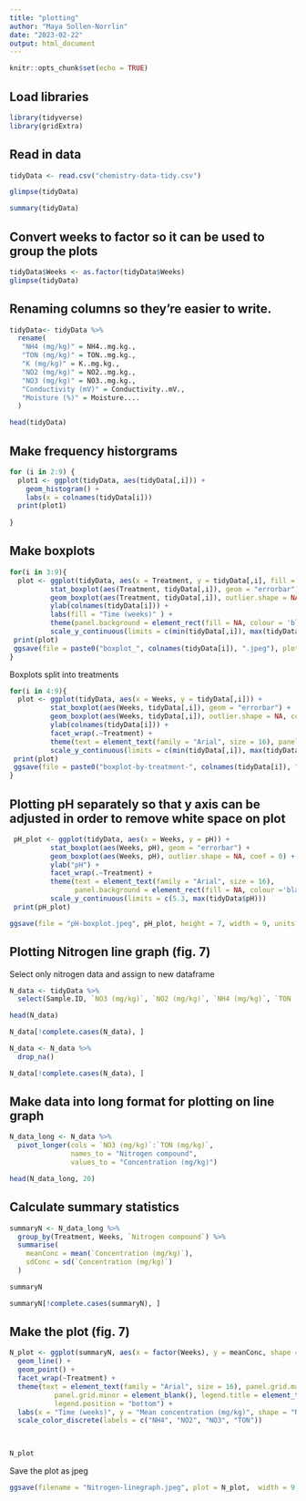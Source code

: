 ```yaml
---
title: "plotting"
author: "Maya Sollen-Norrlin"
date: "2023-02-22"
output: html_document
---
```


```r
knitr::opts_chunk$set(echo = TRUE)
```



## Load libraries
```r
library(tidyverse)
library(gridExtra)

```

## Read in data
```r

tidyData <- read.csv("chemistry-data-tidy.csv")

```

```r
glimpse(tidyData)

```

```r

summary(tidyData)

```

## Convert weeks to factor so it can be used to group the plots
```r
tidyData$Weeks <- as.factor(tidyData$Weeks)
glimpse(tidyData)
```
 
## Renaming columns so they're easier to write.
```r

tidyData<- tidyData %>% 
  rename(
   "NH4 (mg/kg)" = NH4..mg.kg.,
   "TON (mg/kg)" = TON..mg.kg.,
   "K (mg/kg)" = K..mg.kg.,
   "NO2 (mg/kg)" = NO2..mg.kg.,
   "NO3 (mg/kg)" = NO3..mg.kg.,
   "Conductivity (mV)" = Conductivity..mV.,
   "Moisture (%)" = Moisture....
  )

head(tidyData)

```


## Make frequency historgrams
```r

for (i in 2:9) {
  plot1 <- ggplot(tidyData, aes(tidyData[,i])) +
    geom_histogram() +
    labs(x = colnames(tidyData[i]))
  print(plot1)
  
}
```


## Make boxplots
```r

for(i in 3:9){
  plot <- ggplot(tidyData, aes(x = Treatment, y = tidyData[,i], fill = Weeks)) +
          stat_boxplot(aes(Treatment, tidyData[,i]), geom = "errorbar") +
          geom_boxplot(aes(Treatment, tidyData[,i]), outlier.shape = NA, coef = 0) +
          ylab(colnames(tidyData[i])) +
          labs(fill = "Time (weeks)" ) +
          theme(panel.background = element_rect(fill = NA, colour = 'black')) +
          scale_y_continuous(limits = c(min(tidyData[,i]), max(tidyData[,i])))
 print(plot)
 ggsave(file = paste0("boxplot_", colnames(tidyData[i]), ".jpeg"), plot = plot)
}

```



Boxplots split into treatments
```r

for(i in 4:9){
  plot <- ggplot(tidyData, aes(x = Weeks, y = tidyData[,i])) +
          stat_boxplot(aes(Weeks, tidyData[,i]), geom = "errorbar") +
          geom_boxplot(aes(Weeks, tidyData[,i]), outlier.shape = NA, coef = 0) +
          ylab(colnames(tidyData[i])) +
          facet_wrap(.~Treatment) +
          theme(text = element_text(family = "Arial", size = 16), panel.background = element_rect(fill = NA, colour = 'black')) +
          scale_y_continuous(limits = c(min(tidyData[,i]), max(tidyData[,i]))) 
 print(plot)
 ggsave(file = paste0("boxplot-by-treatment-", colnames(tidyData[i]), ".jpeg"), plot = plot, height = 7, width = 9, units = "in")
}


```
## Plotting pH separately so that y axis can be adjusted in order to remove white space on plot
```r

 pH_plot <- ggplot(tidyData, aes(x = Weeks, y = pH)) +
          stat_boxplot(aes(Weeks, pH), geom = "errorbar") +
          geom_boxplot(aes(Weeks, pH), outlier.shape = NA, coef = 0) +
          ylab("pH") +
          facet_wrap(.~Treatment) +
          theme(text = element_text(family = "Arial", size = 16), 
                panel.background = element_rect(fill = NA, colour ='black')) +
          scale_y_continuous(limits = c(5.3, max(tidyData$pH)))
 print(pH_plot)

ggsave(file = "pH-boxplot.jpeg", pH_plot, height = 7, width = 9, units = "in")


```

## Plotting Nitrogen line graph (fig. 7)
Select only nitrogen data and assign to new dataframe
```r
N_data <- tidyData %>%
  select(Sample.ID, `NO3 (mg/kg)`, `NO2 (mg/kg)`, `NH4 (mg/kg)`, `TON (mg/kg)`, Treatment, Weeks)

head(N_data)
```

```r

N_data[!complete.cases(N_data), ]

```

```r

N_data <- N_data %>%
  drop_na()

N_data[!complete.cases(N_data), ]
```

## Make data into long format for plotting on line graph
```r

N_data_long <- N_data %>%
  pivot_longer(cols = `NO3 (mg/kg)`:`TON (mg/kg)`,
               names_to = "Nitrogen compound",
               values_to = "Concentration (mg/kg)")

head(N_data_long, 20)
```
## Calculate summary statistics
```r

summaryN <- N_data_long %>%
  group_by(Treatment, Weeks, `Nitrogen compound`) %>%
  summarise(
    meanConc = mean(`Concentration (mg/kg)`),
    sdConc = sd(`Concentration (mg/kg)`)
  )

summaryN
```

```r

summaryN[!complete.cases(summaryN), ]

```

## Make the plot (fig. 7)
```r


N_plot <- ggplot(summaryN, aes(x = factor(Weeks), y = meanConc, shape = factor(`Nitrogen compound`), group = `Nitrogen compound`)) +
  geom_line() +
  geom_point() +
  facet_wrap(~Treatment) +
  theme(text = element_text(family = "Arial", size = 16), panel.grid.major = element_blank(), 
           panel.grid.minor = element_blank(), legend.title = element_text(size = 12), 
           legend.position = "bottom") +
  labs(x = "Time (weeks)", y = "Mean concentration (mg/kg)", shape = "Nitrogen form") +
  scale_color_discrete(labels = c("NH4", "NO2", "NO3", "TON"))

  

N_plot
```

Save the plot as jpeg
```r

ggsave(filename = "Nitrogen-linegraph.jpeg", plot = N_plot,  width = 9, unit = "in")

```
